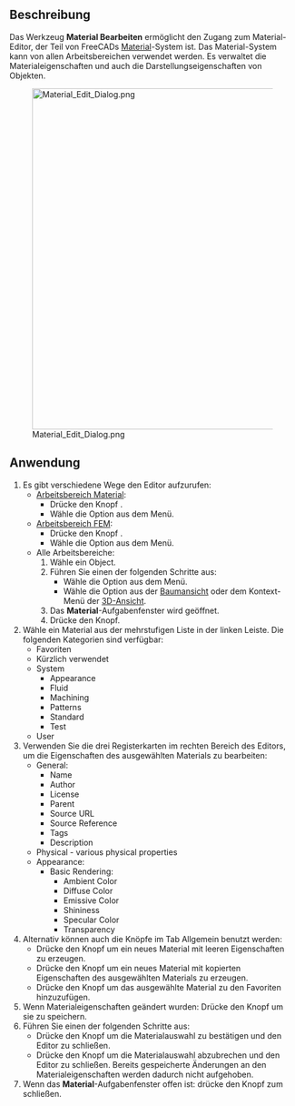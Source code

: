 <languages/>

{{Docnav
|
|
|[[Material_Workbench/de|Material]]
|IconL=
|IconR=
|IconC=Workbench_Material.svg
}}

<div class="mw-translate-fuzzy">
{{GuiCommand/de
|Name=Material Edit
|Name/de=Material Bearbeiten
|MenuLocation=Materialien → Bearbeiten...<br>Model → Materials → Material editor
|Workbenches=[[Material_Workbench/de|Material]], [[FEM_Workbench/de|FEM]]
|Version=1.0
|SeeAlso=[[FEM_MaterialEditor/de|FEM MaterialEditor]]
}}
</div>

<span id="Description"></span>
==Beschreibung==

Das Werkzeug '''Material Bearbeiten''' ermöglicht den Zugang zum Material-Editor, der Teil von FreeCADs [[Material/de|Material]]-System ist. Das Material-System kann von allen Arbeitsbereichen verwendet werden. Es verwaltet die Materialeigenschaften und auch die Darstellungseigenschaften von Objekten.

[[Image:Material_Edit_Dialog.png|600px]]

<span id="Usage"></span>
==Anwendung==

# Es gibt verschiedene Wege den Editor aufzurufen:
#* [[Material_Workbench/de|Arbeitsbereich Material]]:
#** Drücke den Knopf {{Button|[[Image:Material_Edit.svg|16px]] [[Material_Edit/de|Bearbeiten...]]}}.
#** Wähle die Option {{MenuCommand|Materialien → [[Image:Material_Edit.svg|16px]] Bearbeiten...}} aus dem Menü.
#* [[FEM_Workbench/de|Arbeitsbereich FEM]]:
#** Drücke den Knopf {{Button|[[Image:FEM_MaterialEditor.svg|16px]] [[FEM_MaterialEditor/de|Material-Editor]]}}.
#** Wähle die Option {{MenuCommand|Modell → Materialien → [[Image:FEM_MaterialEditor.svg|16px]] Material-Editor}} aus dem Menü.
#* Alle Arbeitsbereiche:
#*# Wähle ein Object.
#*# Führen Sie einen der folgenden Schritte aus:
#*#* Wähle die Option {{MenuCommand|Ansicht → [[Image:Material_Edit.svg|16px]] Material...}} aus dem Menü.
#*#* Wähle die Option {{MenuCommand|[[Image:Material_Edit.svg|16px]] Material...}} aus der [[Tree_view/de|Baumansicht]] oder dem Kontext-Menü der [[3D_view|3D-Ansicht]].
#*# Das '''Material'''-Aufgabenfenster wird geöffnet.
#*# Drücke den Knopf{{Button|Editor aufrufen}}.
# Wähle ein Material aus der mehrstufigen Liste in der linken Leiste. Die folgenden Kategorien sind verfügbar:
#* Favoriten
#* Kürzlich verwendet
#* System
#** Appearance
#** Fluid
#** Machining
#** Patterns
#** Standard
#** Test
#* User
# Verwenden Sie die drei Registerkarten im rechten Bereich des Editors, um die Eigenschaften des ausgewählten Materials zu bearbeiten:
#* General:
#** Name
#** Author
#** License
#** Parent
#** Source URL
#** Source Reference
#** Tags
#** Description
#* Physical - various physical properties
#* Appearance:
#**Basic Rendering:
#*** Ambient Color
#*** Diffuse Color
#*** Emissive Color
#*** Shininess
#*** Specular Color
#*** Transparency
# Alternativ können auch die Knöpfe im Tab Allgemein benutzt werden:
#* Drücke den Knopf {{Button|Neu}} um ein neues Material mit leeren Eigenschaften zu erzeugen.
#* Drücke den Knopf {{Button|Neu vererben}} um ein neues Material mit kopierten Eigenschaften des ausgewählten Materials zu erzeugen.
#* Drücke den Knopf {{Button|*}} um das ausgewählte Material zu den Favoriten hinzuzufügen.
# Wenn Materialeigenschaften geändert wurden: Drücke den Knopf {{Button|Save}} um sie zu speichern.
# Führen Sie einen der folgenden Schritte aus:
#* Drücke den Knopf {{Button|OK}} um die Materialauswahl zu bestätigen und den Editor zu schließen.
#* Drücke den Knopf {{Button|Cancel}} um die Materialauswahl abzubrechen und den Editor zu schließen. Bereits gespeicherte Änderungen an den Materialeigenschaften werden dadurch nicht aufgehoben.
# Wenn das '''Material'''-Aufgabenfenster offen ist: drücke den Knopf {{Button|Schließen}} zum schließen.


{{Docnav
|
|
|[[Material_Workbench/de|Material]]
|IconL=
|IconR=
|IconC=Workbench_Material.svg
}}

{{Userdocnavi}}